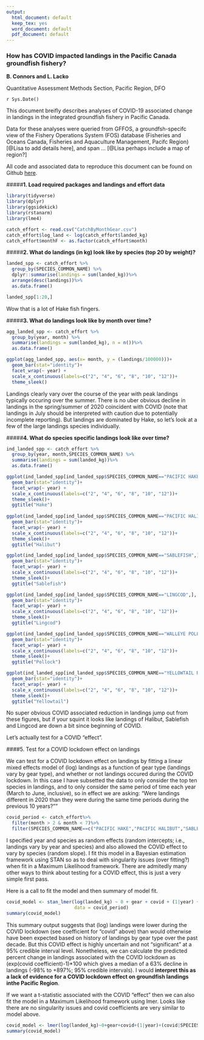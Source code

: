 ```yaml
---
output:
  html_document: default
  keep_tex: yes
  word_document: default
  pdf_document: default
---
```



### How has COVID impacted landings in the Pacific Canada groundfish fishery?
**B. Connors and L. Lacko **

Quantitative Assessment Methods Section, Pacific Region, DFO  

`r Sys.Date()`   


This document breifly describes analyses of COVID-19 associated change in landings in the integrated groundfish fishery in Pacific Canada. 

Data for these analyses were queried from GFFOS, a groundfsh-specifc view of the Fishery Operations System (FOS) database (Fisheries and Oceans Canada, Fisheries and Aquaculture Management, Pacifc Region) [@Lisa to add details here], and span ... [@Lisa perhaps include a map of region?]

All code and associated data to reproduce this document can be found on Github [here](https://github.com/brendanmichaelconnors/PAN-E_Pac-groundfish-landings-COVID). 

#####**1. Load required packages and landings and effort data**
```r

library(tidyverse)
library(dplyr)
library(ggsidekick)
library(rstanarm) 
library(lme4)

catch_effort <- read.csv("CatchByMonthGear.csv")
catch_effort$log_land <- log(catch_effort$landed_kg)
catch_effort$monthF <- as.factor(catch_effort$month)
```

#####**2. What do landings (in kg) look like by species (top 20 by weight)?**  
```r
landed_spp <- catch_effort %>%
  group_by(SPECIES_COMMON_NAME) %>%
  dplyr::summarise(landings = sum(landed_kg))%>%
  arrange(desc(landings))%>%
  as.data.frame()

landed_spp[1:20,]
```
Wow that is a lot of Hake fish fingers.

#####**3. What do landings look like by month over time?**
```r
agg_landed_spp <- catch_effort %>%
  group_by(year, month) %>%
  summarise(landings = sum(landed_kg), n = n())%>%
  as.data.frame()

ggplot(agg_landed_spp, aes(x= month, y = (landings/100000)))+
  geom_bar(stat="identity")+
  facet_wrap(~ year) +
  scale_x_continuous(labels=c("2", "4", "6", "8", "10", "12"))+
  theme_sleek() 
```

Landings clearly vary over the course of the year with peak landings typically occuring over the summer. There is no uber obvious decline in landings in the spring/summer of 2020 coincident with COVID (note that landings in July should be interpreted with caution due to potentially incomplete reporting). But landings are dominated by Hake, so let's look at a few of the large landings species individually.

#####**4. What do species specific landings look like over time?** 

```r
ind_landed_spp <- catch_effort %>%
  group_by(year, month,SPECIES_COMMON_NAME) %>%
  summarise(landings = sum(landed_kg))%>%
  as.data.frame()

ggplot(ind_landed_spp[ind_landed_spp$SPECIES_COMMON_NAME=="PACIFIC HAKE",], aes(x= month, y = (landings/100000)))+
  geom_bar(stat="identity")+
  facet_wrap(~ year) +
  scale_x_continuous(labels=c("2", "4", "6", "8", "10", "12"))+
  theme_sleek()+
  ggtitle("Hake")
  
ggplot(ind_landed_spp[ind_landed_spp$SPECIES_COMMON_NAME=="PACIFIC HALIBUT",], aes(x= month, y = (landings/100000)))+
  geom_bar(stat="identity")+
  facet_wrap(~ year) +
  scale_x_continuous(labels=c("2", "4", "6", "8", "10", "12"))+
  theme_sleek()+
  ggtitle("Halibut")

ggplot(ind_landed_spp[ind_landed_spp$SPECIES_COMMON_NAME=="SABLEFISH",], aes(x= month, y = (landings/100000)))+
  geom_bar(stat="identity")+
  facet_wrap(~ year) +
  scale_x_continuous(labels=c("2", "4", "6", "8", "10", "12"))+
  theme_sleek()+
  ggtitle("Sablefish")

ggplot(ind_landed_spp[ind_landed_spp$SPECIES_COMMON_NAME=="LINGCOD",], aes(x= month, y = (landings/100000)))+
  geom_bar(stat="identity")+
  facet_wrap(~ year) +
  scale_x_continuous(labels=c("2", "4", "6", "8", "10", "12"))+
  theme_sleek()+
  ggtitle("Lingcod")

ggplot(ind_landed_spp[ind_landed_spp$SPECIES_COMMON_NAME=="WALLEYE POLLOCK",], aes(x= month, y = (landings/100000)))+
  geom_bar(stat="identity")+
  facet_wrap(~ year) +
  scale_x_continuous(labels=c("2", "4", "6", "8", "10", "12"))+
  theme_sleek()+
  ggtitle("Pollock")

ggplot(ind_landed_spp[ind_landed_spp$SPECIES_COMMON_NAME=="YELLOWTAIL ROCKFISH",], aes(x= month, y = (landings/100000)))+
  geom_bar(stat="identity")+
  facet_wrap(~ year) +
  scale_x_continuous(labels=c("2", "4", "6", "8", "10", "12"))+
  theme_sleek()+
  ggtitle("Yellowtail")
```

No super obvious COVID associated reduction in landings jump out from these figures, but if your squint it looks like landings of Halibut, Sablefish and Lingcod are down a bit since beginning of COVID. 

Let's actually test for a COVID "effect". 

####5. Test for a COVID lockdown effect on landings

We can test for a COVID lockdown effect on landings by fitting a linear mixed effects model of (log) landings as a function of gear type (landings vary by gear type), and whether or not landings occured during the COVID lockdown. In this case I have subsetted the data to only consider the top ten species in landings, and to only consider the same period of time each year (March to June, inclusive), so in effect we are asking: "Were landings different in 2020 than they were during the same time periods during the previous 10 years?"" 

```r
covid_period <- catch_effort%>%
  filter(month > 2 & month < 7)%>%
  filter(SPECIES_COMMON_NAME==c("PACIFIC HAKE","PACIFIC HALIBUT","SABLEFISH","LINGCOD","WALLEYE POLLOCK","YELLOWTAIL ROCKFISH","ROUGHEYE/BLACKSPOTTED ROCKFISH COMPLEX", "SPINY DOGFISH", "PACIFIC OCEAN PERCH"))
```
I specified year and species as random effects (random intercepts; i.e., landings vary by year and species) and also allowed the COVID effect to vary by species (random slope). I fit this model in a Bayesian estimation framework using STAN so as to deal with singularity issues (over fitting?) when fit in a Maximum Likelihood framework. There are admitedly many other ways to think about testing for a COVID effect, this is just a very simple first pass.

Here is a call to fit the model and then summary of model fit.
```r

covid_model <- stan_lmer(log(landed_kg) ~ 0 + gear + covid + (1|year) + (covid|SPECIES_COMMON_NAME), 
                         data = covid_period)
summary(covid_model) 

```
This summary output suggests that (log) landings were lower during the COVID lockdown (see coefficient for "covid" above) than would otherwise have been expected based on history of landings by gear type over the past decade. But this COVID effect is highly uncertain and not "significant" at a 95% credible interval level. Nonetheless, we can calculate the predicted percent change in landings associated with the COVID lockdown as (exp(covid coefficient)-1)*100 which gives a median of a 63% decline in landings (-98% to +897%; 95% credible intervals). I would **interpret this as a lack of evidence for a COVID lockdown effect on groundfish landings inthe Pacific Region**.

If we want a t-statistic associated with the COVID "effect" then we can also fit the model in a Maximum Likelihood framework using lmer. Looks like there are no singularity issues and covid coefficients are very similar to model above.

```r
covid_model <- lmer(log(landed_kg)~0+gear+covid+(1|year)+(covid|SPECIES_COMMON_NAME), data = covid_period)
summary(covid_model) 

```